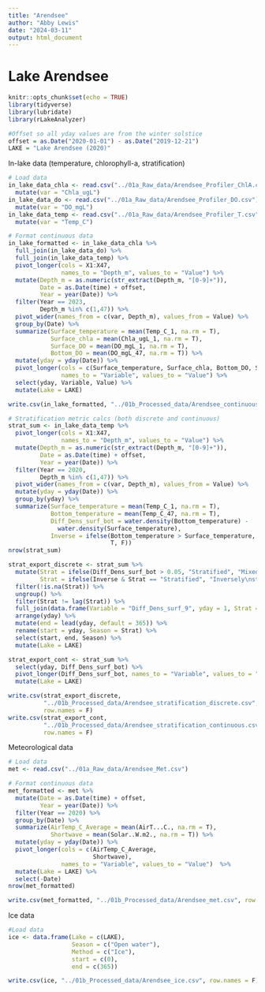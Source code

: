 ```yaml
---
title: "Arendsee"
author: "Abby Lewis"
date: "2024-03-11"
output: html_document
---
```


# Lake Arendsee

```r
knitr::opts_chunk$set(echo = TRUE)
library(tidyverse)
library(lubridate)
library(rLakeAnalyzer)

#Offset so all yday values are from the winter solstice
offset = as.Date("2020-01-01") - as.Date("2019-12-21")
LAKE = "Lake Arendsee (2020)"
```

In-lake data (temperature, chlorophyll-a, stratification)

```r
# Load data
in_lake_data_chla <- read.csv("../01a_Raw_data/Arendsee_Profiler_ChlA.csv") %>%
  mutate(var = "Chla_ugL")
in_lake_data_do <- read.csv("../01a_Raw_data/Arendsee_Profiler_DO.csv") %>%
  mutate(var = "DO_mgL")
in_lake_data_temp <- read.csv("../01a_Raw_data/Arendsee_Profiler_T.csv") %>%
  mutate(var = "Temp_C")

# Format continuous data
in_lake_formatted <- in_lake_data_chla %>%
  full_join(in_lake_data_do) %>%
  full_join(in_lake_data_temp) %>%
  pivot_longer(cols = X1:X47, 
               names_to = "Depth_m", values_to = "Value") %>%
  mutate(Depth_m = as.numeric(str_extract(Depth_m, "[0-9]+")),
         Date = as.Date(time) + offset,
         Year = year(Date)) %>%
  filter(Year == 2023,
         Depth_m %in% c(1,47)) %>%
  pivot_wider(names_from = c(var, Depth_m), values_from = Value) %>%
  group_by(Date) %>%
  summarize(Surface_temperature = mean(Temp_C_1, na.rm = T),
            Surface_chla = mean(Chla_ugL_1, na.rm = T),
            Surface_DO = mean(DO_mgL_1, na.rm = T),
            Bottom_DO = mean(DO_mgL_47, na.rm = T)) %>%
  mutate(yday = yday(Date)) %>%
  pivot_longer(cols = c(Surface_temperature, Surface_chla, Bottom_DO, Surface_DO), 
               names_to = "Variable", values_to = "Value") %>%
  select(yday, Variable, Value) %>%
  mutate(Lake = LAKE)

write.csv(in_lake_formatted, "../01b_Processed_data/Arendsee_continuous.csv", row.names = F)

# Stratification metric calcs (both discrete and continuous)
strat_sum <- in_lake_data_temp %>%
  pivot_longer(cols = X1:X47, 
               names_to = "Depth_m", values_to = "Value") %>%
  mutate(Depth_m = as.numeric(str_extract(Depth_m, "[0-9]+")),
         Date = as.Date(time) + offset,
         Year = year(Date)) %>%
  filter(Year == 2020,
         Depth_m %in% c(1,47)) %>%
  pivot_wider(names_from = c(var, Depth_m), values_from = Value) %>%
  mutate(yday = yday(Date)) %>%
  group_by(yday) %>%
  summarize(Surface_temperature = mean(Temp_C_1, na.rm = T),
            Bottom_temperature = mean(Temp_C_47, na.rm = T),
            Diff_Dens_surf_bot = water.density(Bottom_temperature) - 
              water.density(Surface_temperature),
            Inverse = ifelse(Bottom_temperature > Surface_temperature,
                             T, F))
nrow(strat_sum)

strat_export_discrete <- strat_sum %>%
  mutate(Strat = ifelse(Diff_Dens_surf_bot > 0.05, "Stratified", "Mixed"),
         Strat = ifelse(Inverse & Strat == "Stratified", "Inversely\nstratified", Strat)) %>%
  filter(!is.na(Strat)) %>%
  ungroup() %>%
  filter(Strat != lag(Strat)) %>%
  full_join(data.frame(Variable = "Diff_Dens_surf_9", yday = 1, Strat = "Mixed")) %>%
  arrange(yday) %>%
  mutate(end = lead(yday, default = 365)) %>%
  rename(start = yday, Season = Strat) %>%
  select(start, end, Season) %>%
  mutate(Lake = LAKE)

strat_export_cont <- strat_sum %>%
  select(yday, Diff_Dens_surf_bot) %>%
  pivot_longer(Diff_Dens_surf_bot, names_to = "Variable", values_to = "Value") %>%
  mutate(Lake = LAKE)

write.csv(strat_export_discrete, 
          "../01b_Processed_data/Arendsee_stratification_discrete.csv", 
          row.names = F)
write.csv(strat_export_cont, 
          "../01b_Processed_data/Arendsee_stratification_continuous.csv", 
          row.names = F)
```

Meteorological data

```r
# Load data
met <- read.csv("../01a_Raw_data/Arendsee_Met.csv")

# Format continuous data
met_formatted <- met %>%
  mutate(Date = as.Date(time) + offset,
         Year = year(Date)) %>%
  filter(Year == 2020) %>%
  group_by(Date) %>%
  summarize(AirTemp_C_Average = mean(AirT...C., na.rm = T),
            Shortwave = mean(Solar..W.m2., na.rm = T)) %>%
  mutate(yday = yday(Date)) %>%
  pivot_longer(cols = c(AirTemp_C_Average,
                        Shortwave), 
               names_to = "Variable", values_to = "Value")  %>%
  mutate(Lake = LAKE) %>%
  select(-Date)
nrow(met_formatted)

write.csv(met_formatted, "../01b_Processed_data/Arendsee_met.csv", row.names = F)
```

Ice data

```r
#Load data
ice <- data.frame(Lake = c(LAKE),
                  Season = c("Open water"),
                  Method = c("Ice"),
                  start = c(0),
                  end = c(365))

write.csv(ice, "../01b_Processed_data/Arendsee_ice.csv", row.names = F)
```
